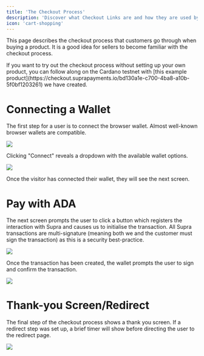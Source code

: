 ```yaml
---
title: 'The Checkout Process'
description: 'Discover what Checkout Links are and how they are used by Customers'
icon: 'cart-shopping'
---
```


This page describes the checkout process that customers go through when buying a product. It is a good idea for sellers to become familiar with the checkout process.

<Note>
  If you want to try out the checkout process without setting up your own
  product, you can follow along on the Cardano testnet with [this example
  product](https://checkout.suprapayments.io/bd130a1e-c700-4ba8-a10b-5f0bf1203261)
  we have created.
</Note>

# Connecting a Wallet

The first step for a user is to connect the browser wallet. Almost well-known browser wallets are compatible.

![](/checkout_links/images/checkout_process_1.webp)

Clicking "Connect" reveals a dropdown with the available wallet options.

![](/checkout_links/images/checkout_process_2.webp)

Once the visitor has connected their wallet, they will see the next screen.

# Pay with ADA

The next screen prompts the user to click a button which registers the interaction with Supra and causes us to initialise the transaction. All Supra transactions are multi-signature (meaning both we and the customer must sign the transaction) as this is a security best-practice.

![](/checkout_links/images/checkout_process_3.png)

Once the transaction has been created, the wallet prompts the user to sign and confirm the transaction.

![](/checkout_links/images/checkout_process_4.png)

# Thank-you Screen/Redirect

The final step of the checkout process shows a thank you screen.
If a redirect step was set up, a brief timer will show before directing the user to the redirect page.

![](/checkout_links/images/checkout_process_5.png)
